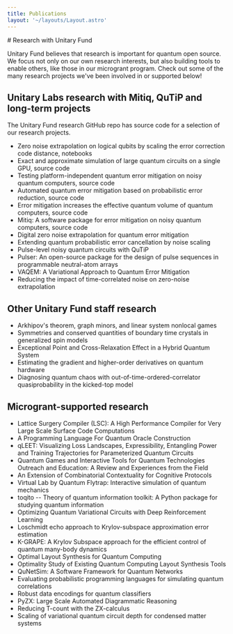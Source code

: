 ```yaml
---
title: Publications
layout: '~/layouts/Layout.astro'
---
```



<PageIntro>
# Research with Unitary Fund

Unitary Fund believes that research is important for quantum open source. We focus not only on our own research interests, but also building tools to enable others, like those in our microgrant program. Check out some of the many research projects we've been involved in or supported below!

</PageIntro>

## Unitary Labs research with Mitiq, QuTiP and long-term projects

The Unitary Fund research GitHub repo has source code for a selection of our research projects.

- Zero noise extrapolation on logical qubits by scaling the error correction code distance, notebooks
- Exact and approximate simulation of large quantum circuits on a single GPU, source code
- Testing platform-independent quantum error mitigation on noisy quantum computers, source code
- Automated quantum error mitigation based on probabilistic error reduction, source code
- Error mitigation increases the effective quantum volume of quantum computers, source code
- Mitiq: A software package for error mitigation on noisy quantum computers, source code
- Digital zero noise extrapolation for quantum error mitigation
- Extending quantum probabilistic error cancellation by noise scaling
- Pulse-level noisy quantum circuits with QuTiP
- Pulser: An open-source package for the design of pulse sequences in programmable neutral-atom arrays
- VAQEM: A Variational Approach to Quantum Error Mitigation
- Reducing the impact of time-correlated noise on zero-noise extrapolation

## Other Unitary Fund staff research

- Arkhipov's theorem, graph minors, and linear system nonlocal games
- Symmetries and conserved quantities of boundary time crystals in generalized spin models
- Exceptional Point and Cross-Relaxation Effect in a Hybrid Quantum System
- Estimating the gradient and higher-order derivatives on quantum hardware
- Diagnosing quantum chaos with out-of-time-ordered-correlator quasiprobability in the kicked-top model

## Microgrant-supported research

- Lattice Surgery Compiler (LSC): A High Performance Compiler for Very Large Scale Surface Code Computations
- A Programming Language For Quantum Oracle Construction
- qLEET: Visualizing Loss Landscapes, Expressibility, Entangling Power and Training Trajectories for Parameterized Quantum Circuits
- Quantum Games and Interactive Tools for Quantum Technologies Outreach and Education: A Review and Experiences from the Field
- An Extension of Combinatorial Contextuality for Cognitive Protocols
- Virtual Lab by Quantum Flytrap: Interactive simulation of quantum mechanics
- toqito -- Theory of quantum information toolkit: A Python package for studying quantum information
- Optimizing Quantum Variational Circuits with Deep Reinforcement Learning
- Loschmidt echo approach to Krylov-subspace approximation error estimation
- K-GRAPE: A Krylov Subspace approach for the efficient control of quantum many-body dynamics
- Optimal Layout Synthesis for Quantum Computing
- Optimality Study of Existing Quantum Computing Layout Synthesis Tools
- QuNetSim: A Software Framework for Quantum Networks
- Evaluating probabilistic programming languages for simulating quantum correlations
- Robust data encodings for quantum classifiers
- PyZX: Large Scale Automated Diagrammatic Reasoning
- Reducing T-count with the ZX-calculus
- Scaling of variational quantum circuit depth for condensed matter systems
